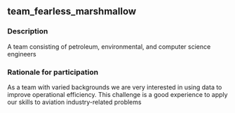 ## team_fearless_marshmallow

### Description
A team consisting of petroleum, environmental, and computer science engineers

### Rationale for participation
As a team with varied backgrounds we are very interested in using data to improve operational efficiency. This challenge is a good experience to apply our skills to aviation industry-related problems

